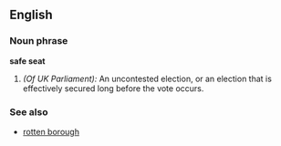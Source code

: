 ==English==

===Noun phrase===
'''safe seat'''
# ''(Of UK Parliament):'' An uncontested election, or an election that is effectively secured long before the vote occurs.

===See also===
*[[rotten borough]]